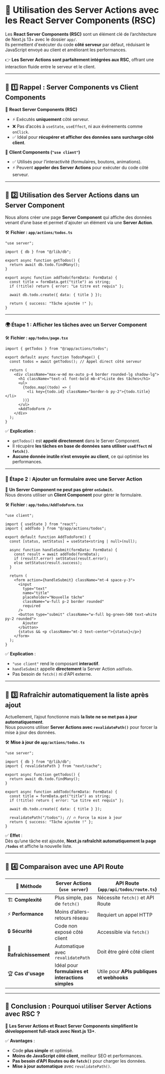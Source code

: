 # 🚀 **Utilisation des Server Actions avec les React Server Components (RSC)**  

Les **React Server Components (RSC)** sont un élément clé de l’architecture de Next.js 13+ avec le dossier `app/`.  
Ils permettent d'exécuter du code **côté serveur** par défaut, réduisant le JavaScript envoyé au client et améliorant les performances.  

👉 **Les Server Actions sont parfaitement intégrées aux RSC**, offrant une interaction fluide entre le serveur et le client.  

---

## **📌 1️⃣ Rappel : Server Components vs Client Components**  

🔹 **React Server Components (RSC)**  
- ⚡ Exécutés **uniquement** côté serveur.  
- ❌ Pas d’accès à `useState`, `useEffect`, ni aux événements comme `onClick`.  
- ✅ Idéal pour **récupérer et afficher des données sans surcharge côté client**.  

🔹 **Client Components (`"use client"`)**  
- ✅ Utilisés pour l’interactivité (formulaires, boutons, animations).  
- ⚡ Peuvent **appeler des Server Actions** pour exécuter du code côté serveur.  

---

## **📌 2️⃣ Utilisation des Server Actions dans un Server Component**  

Nous allons créer une page **Server Component** qui affiche des données venant d’une base et permet d'ajouter un élément via une **Server Action**.  

🛠 **Fichier : `app/actions/todos.ts`**  
```tsx
"use server";

import { db } from "@/lib/db";

export async function getTodos() {
  return await db.todo.findMany();
}

export async function addTodo(formData: FormData) {
  const title = formData.get("title") as string;
  if (!title) return { error: "Le titre est requis" };

  await db.todo.create({ data: { title } });

  return { success: "Tâche ajoutée !" };
}
```

---

### **🌍 Étape 1 : Afficher les tâches avec un Server Component**  

🛠 **Fichier : `app/todos/page.tsx`**  
```tsx
import { getTodos } from "@/app/actions/todos";

export default async function TodosPage() {
  const todos = await getTodos(); // Appel direct côté serveur

  return (
    <div className="max-w-md mx-auto p-4 border rounded-lg shadow-lg">
      <h1 className="text-xl font-bold mb-4">Liste des tâches</h1>
      <ul>
        {todos.map((todo) => (
          <li key={todo.id} className="border-b py-2">{todo.title}</li>
        ))}
      </ul>
      <AddTodoForm />
    </div>
  );
}
```

✅ **Explication** :
- `getTodos()` est **appelé directement** dans le Server Component.  
- Il récupère **les tâches en base de données** **sans utiliser `useEffect` ni `fetch()`**.  
- **Aucune donnée inutile n’est envoyée au client**, ce qui optimise les performances.

---

### **📌 Étape 2 : Ajouter un formulaire avec une Server Action**  

🚨 **Un Server Component ne peut pas gérer `onSubmit`.**  
Nous devons utiliser un **Client Component** pour gérer le formulaire.  

🛠 **Fichier : `app/todos/AddTodoForm.tsx`**  
```tsx
"use client";

import { useState } from "react";
import { addTodo } from "@/app/actions/todos";

export default function AddTodoForm() {
  const [status, setStatus] = useState<string | null>(null);

  async function handleSubmit(formData: FormData) {
    const result = await addTodo(formData);
    if (result?.error) setStatus(result.error);
    else setStatus(result.success);
  }

  return (
    <form action={handleSubmit} className="mt-4 space-y-3">
      <input
        type="text"
        name="title"
        placeholder="Nouvelle tâche"
        className="w-full p-2 border rounded"
        required
      />
      <button type="submit" className="w-full bg-green-500 text-white py-2 rounded">
        Ajouter
      </button>
      {status && <p className="mt-2 text-center">{status}</p>}
    </form>
  );
}
```

✅ **Explication** :
- `"use client"` rend le composant **interactif**.  
- `handleSubmit` appelle **directement** la Server Action `addTodo`.  
- Pas besoin de `fetch()` ni d'API externe.  

---

## **📌 3️⃣ Rafraîchir automatiquement la liste après ajout**  

Actuellement, l’ajout fonctionne mais **la liste ne se met pas à jour automatiquement**.  
Nous pouvons utiliser **Server Actions avec `revalidatePath()`** pour forcer la mise à jour des données.  

🛠 **Mise à jour de `app/actions/todos.ts`**  
```tsx
"use server";

import { db } from "@/lib/db";
import { revalidatePath } from "next/cache";

export async function getTodos() {
  return await db.todo.findMany();
}

export async function addTodo(formData: FormData) {
  const title = formData.get("title") as string;
  if (!title) return { error: "Le titre est requis" };

  await db.todo.create({ data: { title } });

  revalidatePath("/todos"); // 🔥 Force la mise à jour
  return { success: "Tâche ajoutée !" };
}
```

✅ **Effet** :  
Dès qu’une tâche est ajoutée, **Next.js rafraîchit automatiquement la page `/todos`** et affiche la nouvelle liste.

---

## **📌 4️⃣ Comparaison avec une API Route**  

| 🔹 Méthode | Server Actions (`use server`) | API Route (`app/api/todos/route.ts`) |
|------------|----------------|----------------|
| 🏗️ **Complexité** | Plus simple, pas de `fetch()` | Nécessite `fetch()` et API Route |
| ⚡ **Performance** | Moins d’allers-retours réseau | Requiert un appel HTTP |
| 🔒 **Sécurité** | Code non exposé côté client | Accessible via `fetch()` |
| 🔄 **Rafraîchissement** | Automatique avec `revalidatePath` | Doit être géré côté client |
| 🏆 **Cas d'usage** | Idéal pour **formulaires et interactions simples** | Utile pour **APIs publiques et webhooks** |

---

## **🎯 Conclusion : Pourquoi utiliser Server Actions avec RSC ?**  

🚀 **Les Server Actions et React Server Components simplifient le développement full-stack avec Next.js 13+**.  

✅ **Avantages** :
- Code **plus simple** et optimisé.
- **Moins de JavaScript côté client**, meilleur SEO et performances.
- **Pas besoin d’API Routes ou de `fetch()`** pour charger les données.
- **Mise à jour automatique** avec `revalidatePath()`.  
